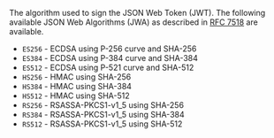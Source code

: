 
The algorithm used to sign the JSON Web Token (JWT). The following available JSON Web Algorithms (JWA) as described in [RFC 7518](https://tools.ietf.org/html/rfc7518) are available.

* `ES256` - ECDSA using P-256 curve and SHA-256 <AvailableSince since="1.4.0" />
* `ES384` - ECDSA using P-384 curve and SHA-384 <AvailableSince since="1.4.0" />
* `ES512` - ECDSA using P-521 curve and SHA-512 <AvailableSince since="1.4.0" />
* `HS256` - HMAC using SHA-256
* `HS384` - HMAC using SHA-384
* `HS512` - HMAC using SHA-512
* `RS256` - RSASSA-PKCS1-v1_5 using SHA-256
* `RS384` - RSASSA-PKCS1-v1_5 using SHA-384
* `RS512` - RSASSA-PKCS1-v1_5 using SHA-512
